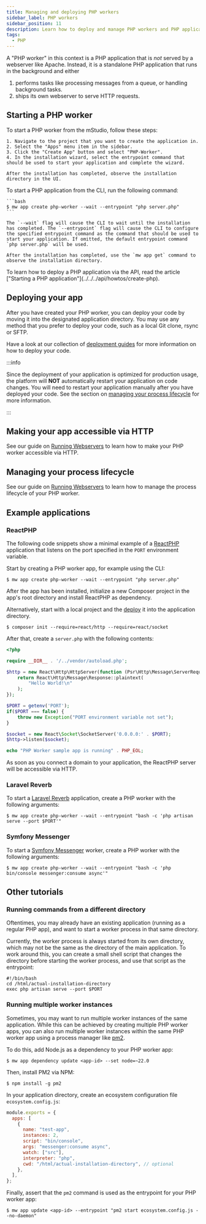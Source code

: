 ```yaml
---
title: Managing and deploying PHP workers
sidebar_label: PHP workers
sidebar_position: 11
description: Learn how to deploy and manage PHP workers and PHP applications with embedded webservers.
tags:
  - PHP
---
```



A "PHP worker" in this context is a PHP application that is _not_ served by a webserver like Apache. Instead, it is a standalone PHP application that runs in the background and either

1. performs tasks like processing messages from a queue, or handling background tasks.
2. ships its own webserver to serve HTTP requests.

## Starting a PHP worker

<Tabs groupId="access-mode">
  <TabItem value="gui" label="mStudio UI">
    To start a PHP worker from the mStudio, follow these steps:

    1. Navigate to the project that you want to create the application in.
    2. Select the "Apps" menu item in the sidebar.
    3. Click the "Create App" button and select "PHP-Worker".
    4. In the installation wizard, select the entrypoint command that should be used to start your application and complete the wizard.

    After the installation has completed, observe the installation directory in the UI.

  </TabItem>
  <TabItem value="cli" label="CLI">
    To start a PHP application from the CLI, run the following command:

    ```bash
    $ mw app create php-worker --wait --entrypoint "php server.php"
    ```

    The `--wait` flag will cause the CLI to wait until the installation has completed. The `--entrypoint` flag will cause the CLI to configure the specified entrypoint command as the command that should be used to start your application. If omitted, the default entrypoint command `php server.php` will be used.

    After the installation has completed, use the `mw app get` command to observe the installation directory.

  </TabItem>
  <TabItem value="api" label="API">
    To learn how to deploy a PHP application via the API, read the article ["Starting a PHP application"](../../../api/howtos/create-php).
  </TabItem>
</Tabs>

## Deploying your app

After you have created your PHP worker, you can deploy your code by moving it into the designated application directory. You may use any method that you prefer to deploy your code, such as a local Git clone, rsync or SFTP.

Have a look at our collection of [deployment guides][deployment] for more information on how to deploy your code.

:::info

Since the deployment of your application is optimized for production usage, the platform will **NOT** automatically restart your application on code changes. You will need to restart your application manually after you have deployed your code. See the section on [managing your process lifecycle](#managing-your-process-lifecycle) for more information.

:::

## Making your app accessible via HTTP

See our guide on [Running Webservers](../webservers#making-your-app-accessible-via-http) to learn how to make your PHP worker accessible via HTTP.

## Managing your process lifecycle

See our guide on [Running Webservers](../webservers/#managing-your-process-lifecycle) to learn how to manage the process lifecycle of your PHP worker.

## Example applications

### ReactPHP

The following code snippets show a minimal example of a [ReactPHP](https://reactphp.org) application that listens on the port specified in the `PORT` environment variable.

Start by creating a PHP worker app, for example using the CLI:

```shellsession title="Local shell session"
$ mw app create php-worker --wait --entrypoint "php server.php"
```

After the app has been installed, initialize a new Composer project in the app's root directory and install ReactPHP as dependency.

Alternatively, start with a local project and the [deploy][deployment] it into the application directory.

```shellsession title="SSH shell session"
$ composer init --require=react/http --require=react/socket
```

After that, create a `server.php` with the following contents:

```php title="server.php"
<?php

require __DIR__ . '/../vendor/autoload.php';

$http = new React\Http\HttpServer(function (Psr\Http\Message\ServerRequestInterface $request) {
    return React\Http\Message\Response::plaintext(
        "Hello World!\n"
    );
});

$PORT = getenv('PORT');
if($PORT === false) {
    throw new Exception("PORT environment variable not set");
}

$socket = new React\Socket\SocketServer('0.0.0.0:' . $PORT);
$http->listen($socket);

echo "PHP Worker sample app is running" . PHP_EOL;
```

As soon as you connect a domain to your application, the ReactPHP server will be accessible via HTTP.

### Laravel Reverb

To start a [Laravel Reverb](https://reverb.laravel.com) application, create a PHP worker with the following arguments:

```shellsession title="Local shell session"
$ mw app create php-worker --wait --entrypoint "bash -c 'php artisan serve --port $PORT'"
```

### Symfony Messenger

To start a [Symfony Messenger](https://symfony.com/doc/current/messenger.html) worker, create a PHP worker with the following arguments:

```shellsession title="Local shell session"
$ mw app create php-worker --wait --entrypoint "bash -c 'php bin/console messenger:consume async'"
```

## Other tutorials

### Running commands from a different directory

Oftentimes, you may already have an existing application (running as a regular PHP app), and want to start a worker process in that same directory.

Currently, the worker process is always started from its own directory, which may not be the same as the directory of the main application. To work around this, you can create a small shell script that changes the directory before starting the worker process, and use that script as the entrypoint:

```shell
#!/bin/bash
cd /html/actual-installation-directory
exec php artisan serve --port $PORT
```

### Running multiple worker instances

Sometimes, you may want to run multiple worker instances of the same application. While this can be achieved by creating multiple PHP worker apps, you can also run multiple worker instances within the same PHP worker app using a process manager like [pm2](https://pm2.keymetrics.io).

To do this, add Node.js as a dependency to your PHP worker app:

```shellsession title="Local shell session"
$ mw app dependency update <app-id> --set node=~22.0
```

Then, install PM2 via NPM:

```shellsession title="SSH shell session"
$ npm install -g pm2
```

In your application directory, create an ecosystem configuration file `ecosystem.config.js`:

```javascript title="ecosystem.config.js"
module.exports = {
  apps: [
    {
      name: "test-app",
      instances: 2,
      script: "bin/console",
      args: "messenger:consume async",
      watch: ["src"],
      interpreter: "php",
      cwd: "/html/actual-installation-directory", // optional
    },
  ],
};
```

Finally, assert that the `pm2` command is used as the entrypoint for your PHP worker app:

```shellsession title="Local shell session"
$ mw app update <app-id> --entrypoint "pm2 start ecosystem.config.js --no-daemon"
```

[deployment]: /docs/v2/category/deployment-guides
